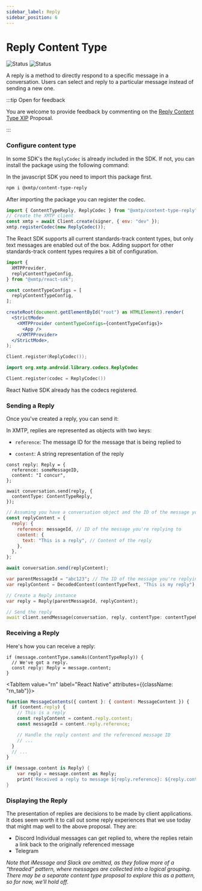 ```yaml
---
sidebar_label: Reply
sidebar_position: 6
---
```



# Reply Content Type

![Status](https://img.shields.io/badge/Content_type_status-Standards--track-yellow) ![Status](https://img.shields.io/badge/Reference_implementation_status-Beta-yellow)

A reply is a method to directly respond to a specific message in a conversation. Users can select and reply to a particular message instead of sending a new one.

:::tip Open for feedback

You are welcome to provide feedback by commenting on the [Reply Content Type XIP](https://github.com/orgs/xmtp/discussions/35) Proposal.

:::

### Configure content type

In some SDK's the `ReplyCodec` is already included in the SDK. If not, you can install the package using the following command:

<Tabs groupId="sdk-langs">
<TabItem value="js" label="JavaScript"  attributes={{className: "js_tab"}}>

In the javascript SDK you need to import this package first.

```bash
npm i @xmtp/content-type-reply
```

After importing the package you can register the codec.

```jsx
import { ContentTypeReply, ReplyCodec } from "@xmtp/content-type-reply";
// Create the XMTP client
const xmtp = await Client.create(signer, { env: "dev" });
xmtp.registerCodec(new ReplyCodec());
```

</TabItem>
<TabItem value="react" label="React"  attributes={{className: "react_tab"}}>

The React SDK supports all current standards-track content types, but only text messages are enabled out of the box. Adding support for other standards-track content types requires a bit of configuration.

```jsx
import {
  XMTPProvider,
  replyContentTypeConfig,
} from "@xmtp/react-sdk";

const contentTypeConfigs = [
  replyContentTypeConfig,
];

createRoot(document.getElementById("root") as HTMLElement).render(
  <StrictMode>
    <XMTPProvider contentTypeConfigs={contentTypeConfigs}>
      <App />
    </XMTPProvider>
  </StrictMode>,
);
```

</TabItem>
<TabItem value="swift" label="Swift"  attributes={{className: "swift_tab"}}>

```swift
Client.register(ReplyCodec());
```

</TabItem>
<TabItem value="kotlin" label="Kotlin"  attributes={{className: "kotlin_tab"}}>

```kotlin
import org.xmtp.android.library.codecs.ReplyCodec

Client.register(codec = ReplyCodec())
```

</TabItem>
<TabItem value="rn" label="React Native"  attributes={{className: "rn_tab"}}>

React Native SDK already has the codecs registered.

</TabItem>

</Tabs>

### Sending a Reply

Once you've created a reply, you can send it:

In XMTP, replies are represented as objects with two keys:

- `reference`: The message ID for the message that is being replied to

- `content`: A string representation of the reply

<Tabs groupId="sdk-langs">
<TabItem value="js" label="JavaScript"  attributes={{className: "js_tab"}}>

```tsx
const reply: Reply = {
  reference: someMessageID,
  content: "I concur",
};

await conversation.send(reply, {
  contentType: ContentTypeReply,
});
```

</TabItem>
<TabItem value="rn" label="React Native"  attributes={{className: "rn_tab"}}>

```jsx
// Assuming you have a conversation object and the ID of the message you're replying to
const replyContent = {
  reply: {
    reference: messageId, // ID of the message you're replying to
    content: {
      text: "This is a reply", // Content of the reply
    },
  },
};

await conversation.send(replyContent);
```

</TabItem>
<TabItem value="dart" label="Dart"  attributes={{className: "dart_tab"}}>

```dart
var parentMessageId = "abc123"; // The ID of the message you're replying to
var replyContent = DecodedContent(contentTypeText, "This is my reply"); // The content of your reply

// Create a Reply instance
var reply = Reply(parentMessageId, replyContent);

// Send the reply
await client.sendMessage(conversation, reply, contentType: contentTypeReply);
```

</TabItem></Tabs>

### Receiving a Reply

Here's how you can receive a reply:

<Tabs groupId="sdk-langs">
<TabItem value="js" label="JavaScript"  attributes={{className: "js_tab"}}>

```tsx
if (message.contentType.sameAs(ContentTypeReply)) {
  // We've got a reply.
  const reply: Reply = message.content;
}
```

</TabItem>

<TabItem value="rn" label="React Native"  attributes={{className: "rn_tab"}}>

```jsx
function MessageContents({ content }: { content: MessageContent }) {
  if (content.reply) {
    // This is a reply
    const replyContent = content.reply.content;
    const messageId = content.reply.reference;

    // Handle the reply content and the referenced message ID
    // ...
  }
  // ...
}
```

</TabItem>
<TabItem value="dart" label="Dart"  attributes={{className: "dart_tab"}}>

```dart
if (message.content is Reply) {
    var reply = message.content as Reply;
    print('Received a reply to message ${reply.reference}: ${reply.content.content}');
}
```

</TabItem>
</Tabs>

### Displaying the Reply

The presentation of replies are decisions to be made by client applications. It does seem worth it to call out some reply experiences that we use today that might map well to the above proposal. They are:

- Discord
  Individual messages can get replied to, where the replies retain a link back to the originally referenced message
- Telegram

_Note that iMessage and Slack are omitted, as they follow more of a “threaded” pattern, where messages are collected into a logical grouping. There may be a separate content type proposal to explore this as a pattern, so for now, we’ll hold off._
